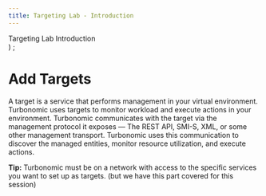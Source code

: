 ```yaml
---
title: Targeting Lab - Introduction
---
```

  <span>
    Targeting Lab Introduction <br />
  </span>
)
;

# Add Targets

A target is a service that performs management in your virtual environment. Turbonomic uses targets to monitor workload and execute actions in your environment. Turbonomic communicates with the target via the management protocol it exposes — The REST API, SMI-S, XML, or some other management transport. Turbonomic uses this communication to discover the managed entities, monitor resource utilization, and execute actions.

**Tip:** Turbonomic must be on a network with access to the specific services you want to set up as targets. (but we have this part covered for this session)



